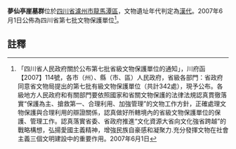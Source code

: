 {{msg:四川省文物保護單位
|名稱 = 夢仙亭崖墓群
|編號 = 25
|圖片 = 
|級別 = S7
|分類 = 
|時代 = [[漢代|漢代]]代
|地点 = [[四川省|四川省]][[瀘州市|瀘州市]][[龍馬潭區|龍馬潭區]]
|坐標 =
|登錄 = 2007年6月1日
}}
'''夢仙亭崖墓群'''位於[[四川省|四川省]][[瀘州市|瀘州市]][[龍馬潭區|龍馬潭區]]，文物遺址年代判定為[[漢代|漢代]]。2007年6月1日公佈為四川省第七批文物保護單位<ref>「四川省人民政府關於公布第七批省級文物保護單位的通知」，川府函【2007】114號，各市（州）、縣（市、區）人民政府，省級各部門：省政府同意省文物局提出的第七批有級文物保護單位（共計342處），現予公布。各級地方人民政府和有關部門要依照國家和省關文物保護的法律法規認真貫徹落實“保護為主、搶救第一、合理利用、加強管理”的文物工作方針，正確處理文物保護與合理利用的辯證關係，認真做好所轄境內的省級文物保護單位的保護、管理工作。認真落實省委、省政府推進“文化資源大省向文化強省跨越”的戰略構想，弘揚愛國主義精神，增強民族自豪感和凝聚力.充分發揮文物在社會主義三個文明建設中的重要作用。2007年6月1日</ref>。
==註釋==
{{reflist}}
{{文物保護單位小作品}}